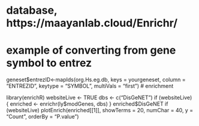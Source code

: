 # database, https://maayanlab.cloud/Enrichr/
# example of converting from gene symbol to entrez
geneset$entrezID<-mapIds(org.Hs.eg.db,
              keys = yourgeneset,
              column = "ENTREZID",
              keytype = "SYMBOL",
              multiVals = "first")
# enrichment
              
library(enrichR)
 websiteLive <- TRUE
  dbs <- c("DisGeNET")
  if (websiteLive) {
    enriched <- enrichr(ly$modGenes, dbs)
  }
  enriched$DisGeNET
  if (websiteLive) plotEnrich(enriched[[1]], showTerms = 20, numChar = 40, y = "Count", orderBy = "P.value")
